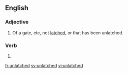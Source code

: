 ==English==

===Adjective===
{{en-adj|-}}

# Of a gate, etc, not [[latched]], or that has been unlatched.

===Verb===
{{head|en}}

# {{en-past of|unlatch}}

[[fr:unlatched]]
[[sv:unlatched]]
[[vi:unlatched]]
